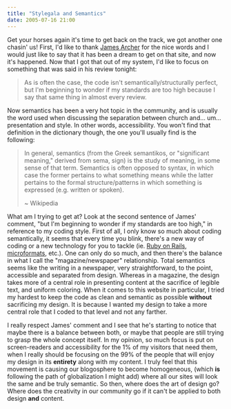 ```yaml
---
title: "Stylegala and Semantics"
date: 2005-07-16 21:00
---
```


Get your horses again it's time to get back on the track, we got another one chasin' us! First, I'd like to thank [James Archer][1] for the nice words and I would just like to say that it has been a dream to get on that site, and now it's happened. Now that I got that out of my system, I'd like to focus on something that was said in his review tonight:

> As is often the case, the code isn't semantically/structurally perfect, but I'm beginning to wonder if my standards are too high because I say that same thing in almost every review.

Now semantics has been a very hot topic in the community, and is usually the word used when discussing the separation between church and... um... presentation and style. In other words, accessibility. You won't find that definition in the dictionary though, the one you'll usually find is the following:

> In general, semantics (from the Greek semantikos, or "significant meaning," derived from sema, sign) is the study of meaning, in some sense of that term. Semantics is often opposed to syntax, in which case the former pertains to what something means while the latter pertains to the formal structure/patterns in which something is expressed (e.g. written or spoken).
>
> ~ Wikipedia

What am I trying to get at? Look at the second sentence of James' comment, "but I'm beginning to wonder if my standards are too high," in reference to my coding style. First of all, I only know so much about coding semantically, it seems that every time you blink, there's a new way of coding or a new technology for you to tackle (ie. [Ruby on Rails][2], [microformats][3], etc.). One can only do so much, and then there's the balance in what I call the "magazine/newspaper" relationship. Total semantics seems like the writing in a newspaper, very straightforward, to the point, accessible and separated from design. Whereas in a magazine, the design takes more of a central role in presenting content at the sacrifice of legible text, and uniform coloring. When it comes to this website in particular, I tried my hardest to keep the code as clean and semantic as possible **without** sacrificing my design. It is because I wanted my design to take a more central role that I coded to that level and not any farther.

I really respect James' comment and I see that he's starting to notice that maybe there is a balance between both, or maybe that people are still trying to grasp the whole concept itself. In my opinion, so much focus is put on screen-readers and accessibility for the 1% of my visitors that need them, when I really should be focusing on the 99% of the people that will enjoy my design in its **entirety** along with my content. I truly feel that this movement is causing our blogosphere to become homogeneous, (which **is** following the path of globalization I might add) where all our sites will look the same and be truly semantic. So then, where does the art of design go? Where does the creativity in our community go if it can't be applied to both design **and** content.

[1]: http://fortymedia.com/
[2]: http://rubyonrails.com/
[3]: http://microformats.org/
